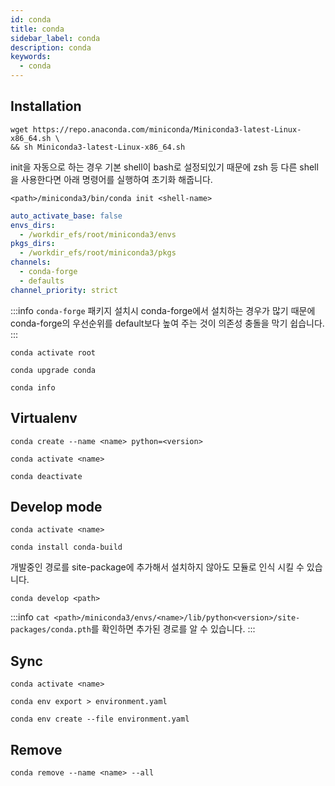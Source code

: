 ```yaml
---
id: conda
title: conda
sidebar_label: conda
description: conda
keywords:
  - conda
---
```


## Installation

```shell
wget https://repo.anaconda.com/miniconda/Miniconda3-latest-Linux-x86_64.sh \
&& sh Miniconda3-latest-Linux-x86_64.sh
```

init을 자동으로 하는 경우 기본 shell이 bash로 설정되있기 때문에 zsh 등 다른 shell을 사용한다면 아래 명령어를 실행하여 초기화 해줍니다.

```shell
<path>/miniconda3/bin/conda init <shell-name>
```

```yaml title="$HOME/.condarc"
auto_activate_base: false
envs_dirs:
  - /workdir_efs/root/miniconda3/envs
pkgs_dirs:
  - /workdir_efs/root/miniconda3/pkgs
channels:
  - conda-forge
  - defaults
channel_priority: strict
```

:::info
`conda-forge` 패키지 설치시 conda-forge에서 설치하는 경우가 많기 때문에 conda-forge의 우선순위를 default보다 높여 주는 것이 의존성 충돌을 막기 쉽습니다.
:::

```shell
conda activate root
```

```shell
conda upgrade conda
```

```shell
conda info
```

## Virtualenv

```shell
conda create --name <name> python=<version>
```

```shell
conda activate <name>
```

```shell
conda deactivate
```

## Develop mode

```shell
conda activate <name>
```

```shell
conda install conda-build
```

개발중인 경로를 site-package에 추가해서 설치하지 않아도 모듈로 인식 시킬 수 있습니다.

```shell
conda develop <path>
```

:::info
`cat <path>/miniconda3/envs/<name>/lib/python<version>/site-packages/conda.pth`를 확인하면 추가된 경로를 알 수 있습니다.
:::

## Sync

```shell
conda activate <name>
```

```shell
conda env export > environment.yaml
```

```shell
conda env create --file environment.yaml
```

## Remove

```shell
conda remove --name <name> --all
```

